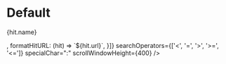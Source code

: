 
<Meta title="AlgoliaSearch" component={AlgoliaSearch} />

# Default

<Story name="Default">
  <AlgoliaSearch
    ALGOLIA_APP_ID="latency"
    ALGOLIA_API_SEARCH_KEY="6be0576ff61c053d5f9a3225e2a90f76"
    indices={[{
      indexName: 'instant_search',
      displayName: 'Movies',
      renderCardInfo: (hit) => <p>{hit.name}</p>,
      formatHitURL: (hit) => `${hit.url}`,
    }]}
    searchOperators={['<', '=', '>', '>=', '<=']}
    specialChar=":"
    scrollWindowHeight={400}
  />
</Story>